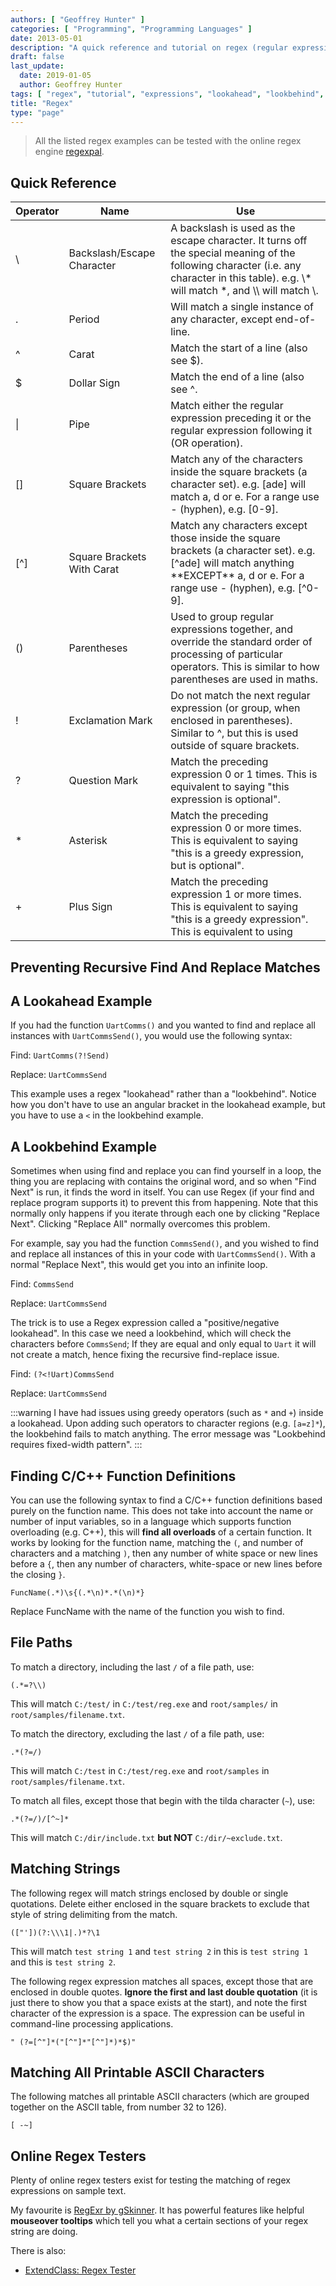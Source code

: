 ```yaml
---
authors: [ "Geoffrey Hunter" ]
categories: [ "Programming", "Programming Languages" ]
date: 2013-05-01
description: "A quick reference and tutorial on regex (regular expressions) including lookahead and lookbehind."
draft: false
last_update:
  date: 2019-01-05
  author: Geoffrey Hunter
tags: [ "regex", "tutorial", "expressions", "lookahead", "lookbehind", "quick reference" ]
title: "Regex"
type: "page"
---
```


> All the listed regex examples can be tested with the online regex engine [regexpal](http://regexpal.com/).

## Quick Reference

<div class="table-wrapper">
<table>
    <thead>
        <tr>
            <th>Operator</th>
            <th>Name</th>
            <th>Use</th>
        </tr>
    </thead>
    <tbody>
        <tr>
            <td>
\
            </td>
            <td>Backslash/Escape Character</td>
            <td>A backslash is used as the escape character. It turns off the special meaning of the following character (i.e. any character in this table). e.g. \* will match *, and \\ will match \.</td>
        </tr>
        <tr>
            <td>.</td>
            <td>Period</td>
            <td>Will match a single instance of any character, except end-of-line.</td>
        </tr>
        <tr>
            <td>^</td>
            <td>Carat</td>
            <td>Match the start of a line (also see $).</td>
        </tr>
        <tr>
            <td>$</td>
            <td>Dollar Sign</td>
            <td>Match the end of a line (also see ^.</td>
        </tr>
        <tr>
            <td>|</td>
            <td>Pipe</td>
            <td>Match either the regular expression preceding it or the regular expression following it (OR operation).</td>
        </tr>
        <tr>
            <td>[]</td>
            <td>Square Brackets</td>
            <td>Match any of the characters inside the square brackets (a character set). e.g. [ade] will match a, d or e. For a range use - (hyphen), e.g. [0-9].</td>
        </tr>
        <tr>
            <td>[^]</td>
            <td>Square Brackets With Carat</td>
            <td>Match any characters except those inside the square brackets (a character set). e.g. [^ade] will match anything **EXCEPT** a, d or e. For a range use - (hyphen), e.g. [^0-9].</td>
        </tr>
        <tr>
            <td>()</td>
            <td>Parentheses</td>
            <td>Used to group regular expressions together, and override the standard order of processing of particular operators. This is similar to how parentheses are used in maths.</td>
        </tr>
        <tr>
            <td>!</td>
            <td>Exclamation Mark</td>
            <td>Do not match the next regular expression (or group, when enclosed in parentheses). Similar to ^, but this is used outside of square brackets.</td>
        </tr>
        <tr>
            <td>?</td>
            <td>Question Mark</td>
            <td>Match the preceding expression 0 or 1 times. This is equivalent to saying "this expression is optional".</td>
        </tr>
        <tr>
            <td>*</td>
            <td>Asterisk</td>
            <td>Match the preceding expression 0 or more times. This is equivalent to saying "this is a greedy expression, but is optional".</td>
        </tr>
        <tr>
            <td>+</td>
            <td>Plus Sign</td>
            <td>Match the preceding expression 1 or more times. This is equivalent to saying "this is a greedy expression". This is equivalent to using</td>
        </tr>
    </tbody>
</table>
</div>

## Preventing Recursive Find And Replace Matches

## A Lookahead Example

If you had the function `UartComms()` and you wanted to find and replace all instances with `UartCommsSend()`, you would use the following syntax:
    
Find: `UartComms(?!Send)`
    
Replace: `UartCommsSend`
    
This example uses a regex "lookahead" rather than a "lookbehind". Notice how you don't have to use an angular bracket in the lookahead example, but you have to use a `<` in the lookbehind example.

## A Lookbehind Example

Sometimes when using find and replace you can find yourself in a loop, the thing you are replacing with contains the original word, and so when "Find Next" is run, it finds the word in itself. You can use Regex (if your find and replace program supports it) to prevent this from happening. Note that this normally only happens if you iterate through each one by clicking "Replace Next". Clicking "Replace All" normally overcomes this problem.

For example, say you had the function `CommsSend()`, and you wished to find and replace all instances of this in your code with `UartCommsSend()`. With a normal "Replace Next", this would get you into an infinite loop.

Find: `CommsSend`

Replace: `UartCommsSend`
    
The trick is to use a Regex expression called a "positive/negative lookahead". In this case we need a lookbehind, which will check the characters before `CommsSend`; If they are equal and only equal to `Uart` it will not create a match, hence fixing the recursive find-replace issue.

Find: `(?<!Uart)CommsSend`
    
Replace: `UartCommsSend`

:::warning
I have had issues using greedy operators (such as `*` and `+`) inside a lookahead. Upon adding such operators to character regions (e.g. `[a=z]*`), the lookbehind fails to match anything. The error message was "Lookbehind requires fixed-width pattern".
:::

## Finding C/C++ Function Definitions

You can use the following syntax to find a C/C++ function definitions based purely on the function name. This does not take into account the name or number of input variables, so in a language which supports function overloading (e.g. C++), this will **find all overloads** of a certain function. It works by looking for the function name, matching the `(`, and number of characters and a matching `)`, then any number of white space or new lines before a `{`, then any number of characters, white-space or new lines before the closing `}`.

```text
FuncName(.*)\s{(.*\n)*.*(\n)*}
```

Replace FuncName with the name of the function you wish to find.

## File Paths

To match a directory, including the last `/` of a file path, use:

```text
(.*=?\\)
```

This will match `C:/test/` in `C:/test/reg.exe` and `root/samples/` in `root/samples/filename.txt`.

To match the directory, excluding the last `/` of a file path, use:

```text
.*(?=/)
```

This will match `C:/test` in `C:/test/reg.exe` and `root/samples` in `root/samples/filename.txt`.

To match all files, except those that begin with the tilda character (`~`), use:

```text
.*(?=/)/[^~]*
```

This will match `C:/dir/include.txt` **but NOT** `C:/dir/~exclude.txt`.

## Matching Strings

The following regex will match strings enclosed by double or single quotations. Delete either enclosed in the square brackets to exclude that style of string delimiting from the match.

```text
(["'])(?:\\\1|.)*?\1
```

This will match `test string 1` and `test string 2` in this is `test string 1` and this is `test string 2`.

The following regex expression matches all spaces, except those that are enclosed in double quotes. **Ignore the first and last double quotation** (it is just there to show you that a space exists at the start), and note the first character of the expression is a space. The expression can be useful in command-line processing applications.

```text
" (?=[^"]*("[^"]*"[^"]*)*$)"
```

## Matching All Printable ASCII Characters

The following matches all printable ASCII characters (which are grouped together on the ASCII table, from number 32 to 126).

```text
[ -~]
```

## Online Regex Testers

Plenty of online regex testers exist for testing the matching of regex expressions on sample text.

My favourite is [RegExr by gSkinner](http://gskinner.com/RegExr/). It has powerful features like helpful **mouseover tooltips** which tell you what a certain sections of your regex string are doing.

There is also:

* [ExtendClass: Regex Tester](https://extendsclass.com/regex-tester.html)
